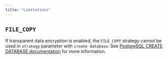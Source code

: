 ```yaml
---
title: "Limitations"
---
```


## `FILE_COPY`

If transparent data encryption is enabled, the `FILE_COPY` strategy cannot be used in `strategy` parameter with `create database`. See [PostgreSQL CREATE DATABASE documentation](https://www.postgresql.org/docs/15/sql-createdatabase.html) for more information.